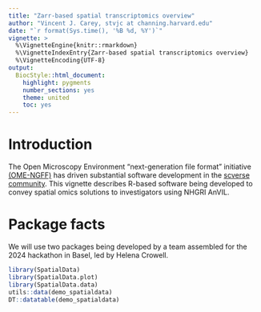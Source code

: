 ```yaml
---
title: "Zarr-based spatial transcriptomics overview"
author: "Vincent J. Carey, stvjc at channing.harvard.edu"
date: "`r format(Sys.time(), '%B %d, %Y')`"
vignette: >
  %\VignetteEngine{knitr::rmarkdown}
  %\VignetteIndexEntry{Zarr-based spatial transcriptomics overview}
  %\VignetteEncoding{UTF-8}
output:
  BiocStyle::html_document:
    highlight: pygments
    number_sections: yes
    theme: united
    toc: yes
---
```


# Introduction

The Open Microscopy Environment "next-generation file format"
initiative [(OME-NGFF)](https://ngff.openmicroscopy.org/) has driven
substantial software development in the [scverse community](https://spatialdata.scverse.org/en/stable/).
This vignette describes R-based software being developed to convey
spatial omics solutions to investigators using NHGRI AnVIL.

# Package facts

We will use two packages being developed by a team assembled
for the 2024 hackathon in Basel, led by Helena Crowell.

```r
library(SpatialData)
library(SpatialData.plot)
library(SpatialData.data)
utils::data(demo_spatialdata)
DT::datatable(demo_spatialdata)
```
